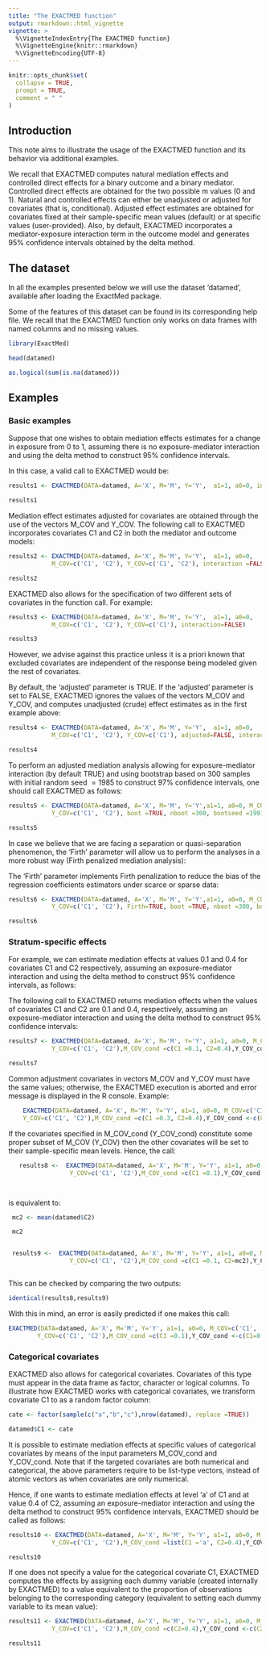 ```yaml
---
title: "The EXACTMED function"
output: rmarkdown::html_vignette
vignette: >
  %\VignetteIndexEntry{The EXACTMED function}
  %\VignetteEngine{knitr::rmarkdown}
  %\VignetteEncoding{UTF-8}
---
```


```r
knitr::opts_chunk$set(
  collapse = TRUE,
  prompt = TRUE,
  comment = " "
)
```

## Introduction

This note aims to illustrate the usage of the EXACTMED function and its behavior via additional examples.

 We recall that EXACTMED computes natural mediation effects and controlled direct effects for a binary outcome and a binary mediator. Controlled direct effects are obtained for the two possible m values (0 and 1). Natural and controlled effects can either be unadjusted or adjusted for covariates (that is, conditional). Adjusted effect estimates are obtained for covariates fixed at their sample-specific mean values (default) or at specific values (user-provided). Also, by default, EXACTMED incorporates a mediator-exposure interaction term in the outcome model and generates $95\%$ confidence intervals obtained by the delta method.
 
## The dataset
 
 In all the examples presented below we will use the dataset 'datamed', available after loading the ExactMed package.
 
 Some of the features of this dataset can be found in its corresponding help file. We recall that the EXACTMED function only works on data frames with named columns and no missing values.
 
```r
library(ExactMed)

head(datamed)

```
 

```r

as.logical(sum(is.na(datamed)))

```
 
 
## Examples 

### Basic examples
 
Suppose that one wishes to obtain mediation effects estimates for a change in exposure from $0$ to $1$, assuming there is no exposure-mediator interaction and using the delta method to construct $95\%$ confidence intervals.

In this case, a valid call to EXACTMED would be:
 

```r


results1 <- EXACTMED(DATA=datamed, A='X', M='M', Y='Y',  a1=1, a0=0, interaction= FALSE)

results1

```
 
 
Mediation effect estimates adjusted for covariates are obtained through the use of the vectors M_COV and Y_COV. The following call to EXACTMED incorporates covariates C1 and C2 in both the mediator and outcome models:

```r

results2 <- EXACTMED(DATA=datamed, A='X', M='M', Y='Y',  a1=1, a0=0,  
            M_COV=c('C1', 'C2'), Y_COV=c('C1', 'C2'), interaction =FALSE)

results2

```


EXACTMED also allows for the specification of two different sets of covariates in the function call. For example:


```r

results3 <- EXACTMED(DATA=datamed, A='X', M='M', Y='Y',  a1=1, a0=0,  
            M_COV=c('C1', 'C2'), Y_COV=c('C1'), interaction=FALSE)

results3

```


However, we advise against this practice unless it is a priori known that excluded covariates are independent of the response being modeled given the rest of covariates.


By default, the 'adjusted' parameter is TRUE. If the 'adjusted' parameter is set to FALSE, EXACTMED ignores the values of the vectors M_COV and Y_COV, and computes unadjusted (crude) effect estimates as in the first example above: 
 
```r

results4 <- EXACTMED(DATA=datamed, A='X', M='M', Y='Y',  a1=1, a0=0, 
            M_COV=c('C1', 'C2'), Y_COV=c('C1'), adjusted=FALSE, interaction=FALSE)

results4


```
 

To perform an adjusted mediation analysis allowing for exposure-mediator interaction (by default TRUE) and using bootstrap based on $300$ samples with initial random seed $= 1985$ to construct $97\%$ confidence intervals, one should call EXACTMED as follows:
 
 
```r

results5 <- EXACTMED(DATA=datamed, A='X', M='M', Y='Y',a1=1, a0=0, M_COV=c('C1', 'C2'),  
            Y_COV=c('C1', 'C2'), boot =TRUE, nboot =300, bootseed =1991, confcoef = 0.97)


```
 
 
```r

results5

```
 

 
In case we believe that we are facing a separation or quasi-separation phenomenon, the 'Firth' parameter will allow us to perform the analyses in a more robust way (Firth penalized mediation analysis):

The 'Firth' parameter implements Firth penalization to reduce the bias of the regression coefficients estimators under scarce or sparse data:

```r

results6 <- EXACTMED(DATA=datamed, A='X', M='M', Y='Y',a1=1, a0=0, M_COV=c('C1', 'C2'),  
            Y_COV=c('C1', 'C2'), Firth=TRUE, boot =TRUE, nboot =300, bootseed =1991, confcoef = 0.97)


```

 
```r

results6

```
 
 
### Stratum-specific effects
 
 
 For example, we can estimate mediation effects at values $0.1$ and $0.4$ for covariates C1 and  C2 respectively, assuming an exposure-mediator interaction and using the delta method to construct $95\%$ confidence intervals, as follows:
 
The following call to EXACTMED returns mediation effects when the values of covariates C1 and C2 are $0.1$ and $0.4$, respectively, assuming an exposure-mediator interaction and using the delta method to construct $95\%$ confidence intervals:
 
 
```r


results7 <- EXACTMED(DATA=datamed, A='X', M='M', Y='Y', a1=1, a0=0, M_COV=c('C1', 'C2'), 
            Y_COV=c('C1', 'C2'),M_COV_cond =c(C1 =0.1, C2=0.4),Y_COV_cond <-c(C1=0.1, C2=0.4))

results7


```
 
 
 
Common adjustment covariates in vectors M_COV and Y_COV must have the same values; otherwise, the EXACTMED execution is
aborted and error message is displayed in the R console. Example:


```r

    EXACTMED(DATA=datamed, A='X', M='M', Y='Y', a1=1, a0=0, M_COV=c('C1', 'C2'), 
    Y_COV=c('C1', 'C2'),M_COV_cond =c(C1 =0.3, C2=0.4),Y_COV_cond <-c(C1=0.1, C2=0.4))


```


If the covariates specified in M_COV_cond (Y_COV_cond) constitute some proper subset of M_COV (Y_COV) then the other covariates will be set to their sample-specific mean levels. Hence, the call:

```r


   results8 <-  EXACTMED(DATA=datamed, A='X', M='M', Y='Y', a1=1, a0=0, M_COV=c('C1', 'C2'), 
                 Y_COV=c('C1', 'C2'),M_COV_cond =c(C1 =0.1),Y_COV_cond <-c(C1=0.1))




```

 
 is equivalent to:
 
```r

 mc2 <- mean(datamed$C2)

 mc2


 results9 <-  EXACTMED(DATA=datamed, A='X', M='M', Y='Y', a1=1, a0=0, M_COV=c('C1', 'C2'), 
                 Y_COV=c('C1', 'C2'),M_COV_cond =c(C1 =0.1, C2=mc2),Y_COV_cond <-c(C1=0.1, C2=mc2))



```
 
 
This can be checked by comparing the two outputs:
 
 
```r

identical(results8,results9)

```
 

With this in mind, an error is easily predicted if one makes this call:


```r

EXACTMED(DATA=datamed, A='X', M='M', Y='Y', a1=1, a0=0, M_COV=c('C1', 'C2'), 
        Y_COV=c('C1', 'C2'),M_COV_cond =c(C1 =0.1),Y_COV_cond <-c(C1=0.1, C2=0.4))


```

 
 
### Categorical covariates

EXACTMED also allows for categorical covariates. Covariates of this type must appear in the data frame as factor, character or logical columns. To illustrate how EXACTMED works with categorical covariates, we transform covariate C1 to as a random factor column:

```r

cate <- factor(sample(c("a","b","c"),nrow(datamed), replace =TRUE))

datamed$C1 <- cate

```


It is possible to estimate mediation effects at specific values of categorical covariates by means of the input parameters M_COV_cond and Y_COV_cond. Note that if the targeted covariates are both numerical and categorical, the above parameters require to be list-type vectors, instead of atomic vectors as when covariates are only numerical.
 
 Hence, if one wants to estimate mediation effects at level 'a' of C1 and at value $0.4$ of C2, assuming an exposure-mediator interaction and using the delta method to construct $95\%$ confidence intervals, EXACTMED should be called as follows:
 
 
```r

results10 <- EXACTMED(DATA=datamed, A='X', M='M', Y='Y', a1=1, a0=0, M_COV=c('C1', 'C2'), 
            Y_COV=c('C1', 'C2'),M_COV_cond =list(C1 ='a', C2=0.4),Y_COV_cond <-list(C1='a', C2=0.4))

results10


```
 

If one does not specify a value for the categorical covariate C1, EXACTMED computes the effects by assigning each dummy variable (created internally by EXACTMED) to a value equivalent to the proportion of observations belonging to the corresponding category (equivalent to setting each dummy variable to its mean value): 



```r


results11 <- EXACTMED(DATA=datamed, A='X', M='M', Y='Y', a1=1, a0=0, M_COV=c('C1', 'C2'), 
            Y_COV=c('C1', 'C2'),M_COV_cond =c(C2=0.4),Y_COV_cond <-c(C2=0.4))

results11



```
 
 
 
 
 
 
 
 
 
 

